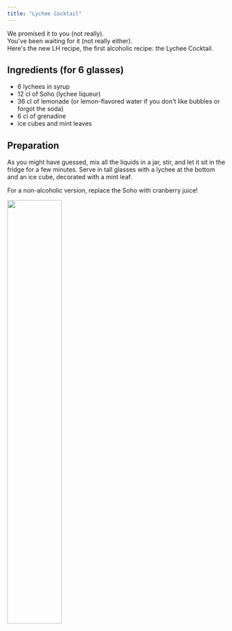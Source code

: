```yaml
---
title: "Lychee Cocktail"
---
```



We promised it to you (not really).\
You've been waiting for it (not really either).\
Here's the new LH recipe, the first alcoholic recipe: the Lychee Cocktail.

## Ingredients (for 6 glasses)
- 6 lychees in syrup
- 12 cl of Soho (lychee liqueur)
- 36 cl of lemonade (or lemon-flavored water if you don't like bubbles or forgot the soda)
- 6 cl of grenadine
- ice cubes and mint leaves

## Preparation
As you might have guessed, mix all the liquids in a jar, stir, and let it sit in the fridge for a few minutes.
Serve in tall glasses with a lychee at the bottom and an ice cube, decorated with a mint leaf.

For a non-alcoholic version, replace the Soho with cranberry juice!

<img src={cocktail} width="50%" height="auto"/>